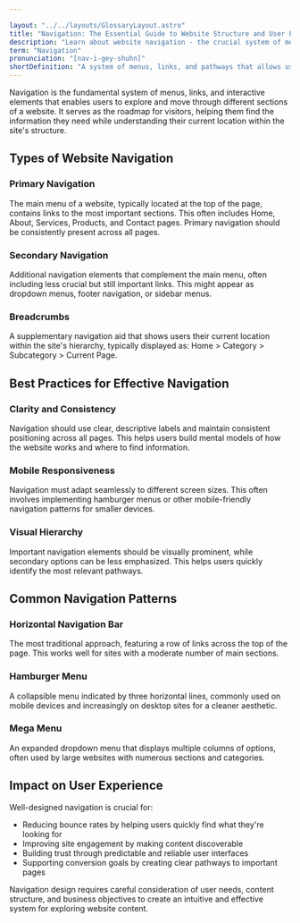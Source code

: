 ```yaml
---

layout: "../../layouts/GlossaryLayout.astro"
title: "Navigation: The Essential Guide to Website Structure and User Flow"
description: "Learn about website navigation - the crucial system of menus, links, and pathways that help users explore and find content across a website efficiently."
term: "Navigation"
pronunciation: "[nav-i-gey-shuhn]"
shortDefinition: "A system of menus, links, and pathways that allows users to move between different pages and sections of a website."
---
```


Navigation is the fundamental system of menus, links, and interactive elements that enables users to explore and move through different sections of a website. It serves as the roadmap for visitors, helping them find the information they need while understanding their current location within the site's structure.

## Types of Website Navigation

### Primary Navigation
The main menu of a website, typically located at the top of the page, contains links to the most important sections. This often includes Home, About, Services, Products, and Contact pages. Primary navigation should be consistently present across all pages.

### Secondary Navigation
Additional navigation elements that complement the main menu, often including less crucial but still important links. This might appear as dropdown menus, footer navigation, or sidebar menus.

### Breadcrumbs
A supplementary navigation aid that shows users their current location within the site's hierarchy, typically displayed as: Home > Category > Subcategory > Current Page.

## Best Practices for Effective Navigation

### Clarity and Consistency
Navigation should use clear, descriptive labels and maintain consistent positioning across all pages. This helps users build mental models of how the website works and where to find information.

### Mobile Responsiveness
Navigation must adapt seamlessly to different screen sizes. This often involves implementing hamburger menus or other mobile-friendly navigation patterns for smaller devices.

### Visual Hierarchy
Important navigation elements should be visually prominent, while secondary options can be less emphasized. This helps users quickly identify the most relevant pathways.

## Common Navigation Patterns

### Horizontal Navigation Bar
The most traditional approach, featuring a row of links across the top of the page. This works well for sites with a moderate number of main sections.

### Hamburger Menu
A collapsible menu indicated by three horizontal lines, commonly used on mobile devices and increasingly on desktop sites for a cleaner aesthetic.

### Mega Menu
An expanded dropdown menu that displays multiple columns of options, often used by large websites with numerous sections and categories.

## Impact on User Experience

Well-designed navigation is crucial for:
- Reducing bounce rates by helping users quickly find what they're looking for
- Improving site engagement by making content discoverable
- Building trust through predictable and reliable user interfaces
- Supporting conversion goals by creating clear pathways to important pages

Navigation design requires careful consideration of user needs, content structure, and business objectives to create an intuitive and effective system for exploring website content.